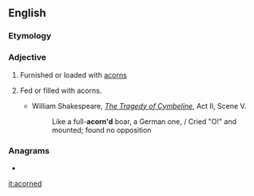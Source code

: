 ==English==

===Etymology===
{{suffix|acorn|ed|lang=en}}

===Adjective===
{{en-adj|-}}

# Furnished or loaded with [[acorn]]s
# {{lb|en|rare}} Fed or filled with acorns.
#* William Shakespeare, ''[[wikisource:The Tragedy of Cymbeline|The Tragedy of Cymbeline]]'', Act II, Scene V.
#*: Like a full-'''acorn'd''' boar, a German one, / Cried "O!" and mounted; found no opposition

===Anagrams===
* {{l|en|dracone}}

[[it:acorned]]